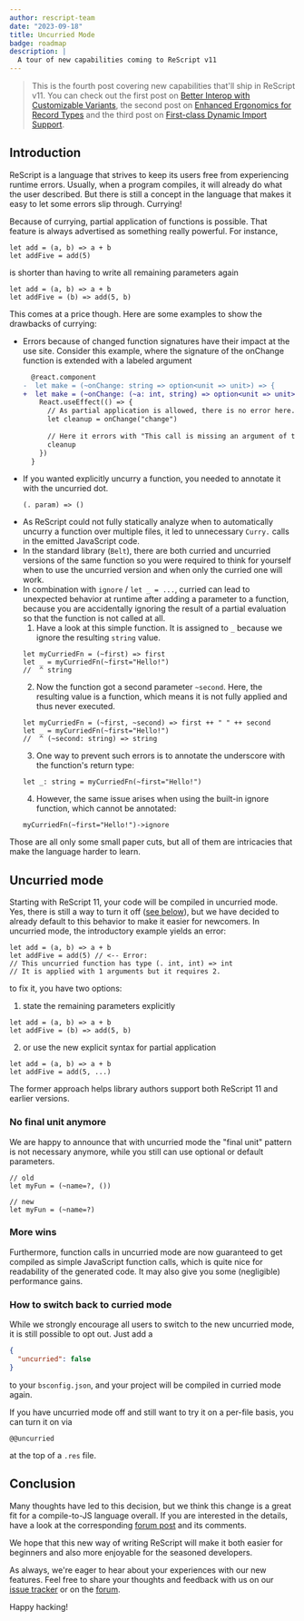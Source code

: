 ```yaml
---
author: rescript-team
date: "2023-09-18"
title: Uncurried Mode
badge: roadmap
description: |
  A tour of new capabilities coming to ReScript v11
---
```


> This is the fourth post covering new capabilities that'll ship in ReScript v11. You can check out the first post on [Better Interop with Customizable Variants](/blog/improving-interop), the second post on [Enhanced Ergonomics for Record Types](/blog/enhanced-ergonomics-for-record-types) and the third post on [First-class Dynamic Import Support](/blog/first-class-dynamic-import-support).

## Introduction

ReScript is a language that strives to keep its users free from experiencing runtime errors. Usually, when a program compiles, it will already do what the user described.
But there is still a concept in the language that makes it easy to let some errors slip through. Currying! 

Because of currying, partial application of functions is possible. That feature is always advertised as something really powerful. For instance, 

```rescript
let add = (a, b) => a + b
let addFive = add(5)
```

is shorter than having to write all remaining parameters again 

```rescript
let add = (a, b) => a + b
let addFive = (b) => add(5, b)
```

This comes at a price though. Here are some examples to show the drawbacks of currying: 

* Errors because of changed function signatures have their impact at the use site. Consider this example, where the signature of the onChange function is extended with
a labeled argument 
  ```diff
    @react.component
  -  let make = (~onChange: string => option<unit => unit>) => {
  +  let make = (~onChange: (~a: int, string) => option<unit => unit>) => {
      React.useEffect(() => {
        // As partial application is allowed, there is no error here.
        let cleanup = onChange("change") 
        
        // Here it errors with "This call is missing an argument of type (~a: int)"
        cleanup 
      })
    }
  ```
* If you wanted explicitly uncurry a function, you needed to annotate it with the uncurried dot. 
  ```rescript
  (. param) => ()
  ```
* As ReScript could not fully statically analyze when to automatically uncurry a function over multiple files, it led to unnecessary `Curry.` calls in the emitted JavaScript code. 
* In the standard library (`Belt`), there are both curried and uncurried versions of the same function so you were required to think for yourself when to use the uncurried version and when only the curried one will work.
* In combination with `ignore` / `let _ = ...`, curried can lead to unexpected behavior at runtime after adding a parameter to a function, because you are accidentally ignoring the result of a partial evaluation so that the function is not called at all.
  1. Have a look at this simple function. It is assigned to `_` because we ignore the resulting `string` value. 
    ```res
    let myCurriedFn = (~first) => first
    let _ = myCurriedFn(~first="Hello!")
    //  ^ string
    ```
  2. Now the function got a second parameter `~second`. Here, the resulting value is a function, which means it is not fully applied and thus never executed.
    ```res
    let myCurriedFn = (~first, ~second) => first ++ " " ++ second
    let _ = myCurriedFn(~first="Hello!")
    //  ^ (~second: string) => string
    ```
  3. One way to prevent such errors is to annotate the underscore with the function's return type:
    ```res
    let _: string = myCurriedFn(~first="Hello!")
    ```
  4. However, the same issue arises when using the built-in ignore function, which cannot be annotated:
    ```res
    myCurriedFn(~first="Hello!")->ignore
    ```

Those are all only some small paper cuts, but all of them are intricacies that make the language harder to learn. 

## Uncurried mode

Starting with ReScript 11, your code will be compiled in uncurried mode. Yes, there is still a way to turn it off ([see below](#how-to-switch-back-to-curried-mode)), but we have decided to already default to this behavior to make it easier for newcomers.
In uncurried mode, the introductory example yields an error:

```rescript
let add = (a, b) => a + b
let addFive = add(5) // <-- Error:
// This uncurried function has type (. int, int) => int
// It is applied with 1 arguments but it requires 2.
```

to fix it, you have two options:

1. state the remaining parameters explicitly 
  ```rescript
  let add = (a, b) => a + b
  let addFive = (b) => add(5, b)
  ```
2. or use the new explicit syntax for partial application 
  ```rescript
  let add = (a, b) => a + b
  let addFive = add(5, ...)
  ```

The former approach helps library authors support both ReScript 11 and earlier versions.

### No final unit anymore

We are happy to announce that with uncurried mode the "final unit" pattern is not necessary anymore, while you still can use optional or default parameters.

```res
// old 
let myFun = (~name=?, ())

// new
let myFun = (~name=?)
```

### More wins

Furthermore, function calls in uncurried mode are now guaranteed to get compiled as simple JavaScript function calls, which is quite nice for readability of the generated code. 
It may also give you some (negligible) performance gains. 

### How to switch back to curried mode

While we strongly encourage all users to switch to the new uncurried mode, it is still possible to opt out. Just add a

```json
{
  "uncurried": false
}
```

to your `bsconfig.json`, and your project will be compiled in curried mode again.

If you have uncurried mode off and still want to try it on a per-file basis, you can turn it on via 

```rescript
@@uncurried
```

at the top of a `.res` file.

## Conclusion

Many thoughts have led to this decision, but we think this change is a great fit for a compile-to-JS language overall. If you are interested in the details, have a look at the corresponding [forum post](https://forum.rescript-lang.org/t/uncurried-by-default/) and its comments.

We hope that this new way of writing ReScript will make it both easier for beginners and also more enjoyable for the seasoned developers.

As always, we're eager to hear about your experiences with our new features. Feel free to share your thoughts and feedback with us on our [issue tracker](https://github.com/rescript-lang/rescript-compiler/issues) or on the [forum](https://forum.rescript-lang.org).

Happy hacking!
